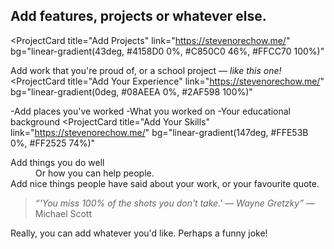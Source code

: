 ## Add features, projects or **whatever else**.

<ProjectCard
  title="Add Projects"
  link="https://stevenorechow.me/"
  bg="linear-gradient(43deg, #4158D0 0%, #C850C0 46%, #FFCC70 100%)"
>
 Add work that you're proud of, or a school project — *like this one!*
</ProjectCard>
<ProjectCard
  title="Add Your Experience"
  link="https://stevenorechow.me/"
  bg="linear-gradient(0deg, #08AEEA 0%, #2AF598 100%)"
>
  -Add places you've worked 
  -What you worked on
  -Your educational background
</ProjectCard>
<ProjectCard
  title="Add Your Skills"
  link="https://stevenorechow.me/"
  bg="linear-gradient(147deg, #FFE53B 0%, #FF2525 74%)"
>
 <dl>
   <dt>Add things you do well</dt> 
  <dd>Or how you can help people.</dd>
</ProjectCard>
<ProjectCard
  title="Add Quotes or Testimonials"
  link="https://stevenorechow.me/"
  bg="linear-gradient(19deg, #21D4FD 0%, #B721FF 100%)"
>
  Add nice things people have said about your work, or your favourite quote. 
 
 > <i>“'You miss 100% of the shots you don't take.' — Wayne Gretzky”</i> —Michael Scott
</ProjectCard>
<ProjectCard
  title="Whatever Else"
  link="https://stevenorechow.me/"
  bg="linear-gradient(to right, #662D8C 0%, #ED1E79 100%)"
>
  Really, you can add whatever you'd like. Perhaps a funny joke!
</ProjectCard>
